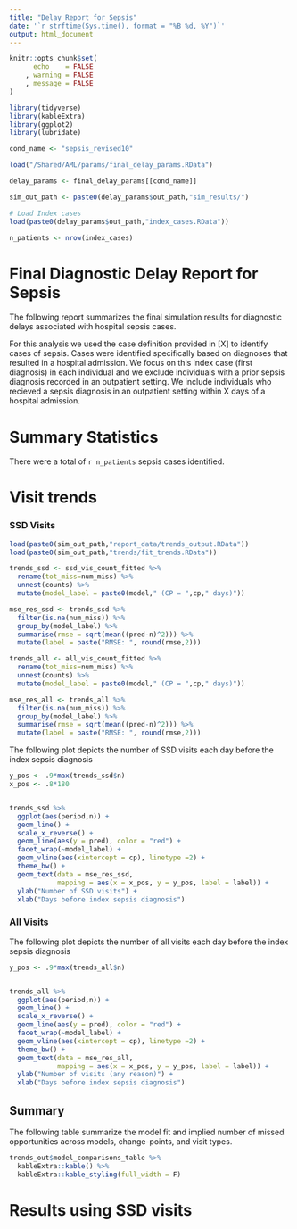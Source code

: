 ```yaml
---
title: "Delay Report for Sepsis"
date: '`r strftime(Sys.time(), format = "%B %d, %Y")`'
output: html_document
---
```


```r
knitr::opts_chunk$set(
      echo    = FALSE
    , warning = FALSE
    , message = FALSE
)

library(tidyverse)
library(kableExtra)
library(ggplot2)
library(lubridate)

cond_name <- "sepsis_revised10"

load("/Shared/AML/params/final_delay_params.RData")

delay_params <- final_delay_params[[cond_name]]

sim_out_path <- paste0(delay_params$out_path,"sim_results/")

# Load Index cases
load(paste0(delay_params$out_path,"index_cases.RData"))

n_patients <- nrow(index_cases)

```

# Final Diagnostic Delay Report for Sepsis
The following report summarizes the final simulation results for diagnostic delays
associated with hospital sepsis cases.

For this analysis we used the case definition provided in [X] to identify cases 
of sepsis. Cases were identified specifically based on diagnoses that resulted in
a hospital admission. We focus on this index case (first diagnosis) in each individual
and we exclude individuals with a prior sepsis diagnosis recorded in an outpatient
setting. We include individuals who recieved a sepsis diagnosis in an outpatient 
setting within X days of a hospital admission.


# Summary Statistics

There were a total of `r n_patients` sepsis cases identified.


# Visit trends

### SSD Visits

```r
load(paste0(sim_out_path,"report_data/trends_output.RData"))
load(paste0(sim_out_path,"trends/fit_trends.RData"))

trends_ssd <- ssd_vis_count_fitted %>% 
  rename(tot_miss=num_miss) %>% 
  unnest(counts) %>% 
  mutate(model_label = paste0(model," (CP = ",cp," days)"))

mse_res_ssd <- trends_ssd %>%
  filter(is.na(num_miss)) %>% 
  group_by(model_label) %>% 
  summarise(rmse = sqrt(mean((pred-n)^2))) %>% 
  mutate(label = paste("RMSE: ", round(rmse,2)))

trends_all <- all_vis_count_fitted %>% 
  rename(tot_miss=num_miss) %>% 
  unnest(counts) %>% 
  mutate(model_label = paste0(model," (CP = ",cp," days)"))

mse_res_all <- trends_all %>%
  filter(is.na(num_miss)) %>% 
  group_by(model_label) %>% 
  summarise(rmse = sqrt(mean((pred-n)^2))) %>% 
  mutate(label = paste("RMSE: ", round(rmse,2)))

```

The following plot depicts the number of SSD visits each day before the index
sepsis diagnosis
```r

y_pos <- .9*max(trends_ssd$n)
x_pos <- .8*180


trends_ssd %>%
  ggplot(aes(period,n)) +
  geom_line() +
  scale_x_reverse() +
  geom_line(aes(y = pred), color = "red") +
  facet_wrap(~model_label) +
  geom_vline(aes(xintercept = cp), linetype =2) +
  theme_bw() +
  geom_text(data = mse_res_ssd,
            mapping = aes(x = x_pos, y = y_pos, label = label)) +
  ylab("Number of SSD visits") +
  xlab("Days before index sepsis diagnosis")
```

### All Visits
The following plot depicts the number of all visits each day before the index
sepsis diagnosis
```r

y_pos <- .9*max(trends_all$n)


trends_all %>%
  ggplot(aes(period,n)) +
  geom_line() +
  scale_x_reverse() +
  geom_line(aes(y = pred), color = "red") +
  facet_wrap(~model_label) +
  geom_vline(aes(xintercept = cp), linetype =2) +
  theme_bw() +
  geom_text(data = mse_res_all,
            mapping = aes(x = x_pos, y = y_pos, label = label)) +
  ylab("Number of visits (any reason)") +
  xlab("Days before index sepsis diagnosis")
```

## Summary
The following table summarize the model fit and implied number of missed opportunities
across models, change-points, and visit types.

```r
trends_out$model_comparisons_table %>% 
  kableExtra::kable() %>% 
  kableExtra::kable_styling(full_width = F)

```


# Results using SSD visits
